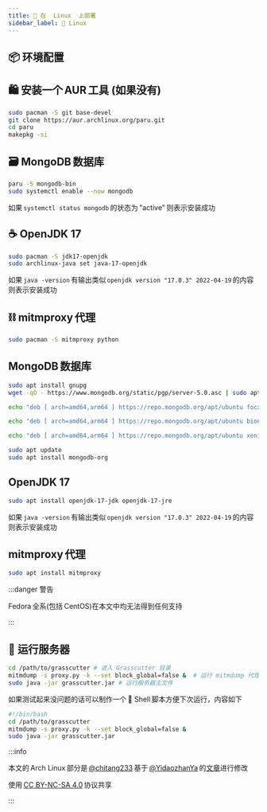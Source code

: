 ```yaml
---
title: 🐧 在  Linux  上部署
sidebar_label: 🐧 Linux
---
```


## 📦 环境配置


<Tabs>

  <TabItem value="arch" label="Arch Linux" default>

## 🛍️ 安装一个 AUR 工具 (如果没有)

```bash
sudo pacman -S git base-devel
git clone https://aur.archlinux.org/paru.git
cd paru
makepkg -si
```

## 🗃️ MongoDB 数据库

```bash
paru -S mongodb-bin
sudo systemctl enable --now mongodb
```

如果 `systemctl status mongodb` 的状态为 "active" 则表示安装成功

## ☕ OpenJDK 17

```bash
sudo pacman -S jdk17-openjdk
sudo archlinux-java set java-17-openjdk
```

如果 `java -version` 有输出类似 `openjdk version "17.0.3" 2022-04-19` 的内容则表示安装成功

## ⛓️ mitmproxy 代理

```bash
sudo pacman -S mitmproxy python
```

  </TabItem>

  <TabItem value="ubuntu" label="Ubuntu">

## MongoDB 数据库

```bash title="导入密钥"
sudo apt install gnupg
wget -qO - https://www.mongodb.org/static/pgp/server-5.0.asc | sudo apt-key add -
```

<Tabs>

  <TabItem value="focal" label="Ubuntu 20.04 (Focal)" default>

```bash title="添加 MongoDB 软件源"
echo "deb [ arch=amd64,arm64 ] https://repo.mongodb.org/apt/ubuntu focal/mongodb-org/5.0 multiverse" | sudo tee /etc/apt/sources.list.d/mongodb-org-5.0.list
```

  </TabItem>

  <TabItem value="bionic" label="Ubuntu 18.04 (Bionic)">

```bash title="添加 MongoDB 软件源"
echo "deb [ arch=amd64,arm64 ] https://repo.mongodb.org/apt/ubuntu bionic/mongodb-org/5.0 multiverse" | sudo tee /etc/apt/sources.list.d/mongodb-org-5.0.list
```

  </TabItem>

  <TabItem value="xenial" label="Ubuntu 16.04 (Xenial)">

```bash title="添加 MongoDB 软件源"
echo "deb [ arch=amd64,arm64 ] https://repo.mongodb.org/apt/ubuntu xenial/mongodb-org/5.0 multiverse" | sudo tee /etc/apt/sources.list.d/mongodb-org-5.0.list
```


  </TabItem>

</Tabs>

```bash title="安装 MongoDB"
sudo apt update
sudo apt install mongodb-org
```

## OpenJDK 17

```bash
sudo apt install openjdk-17-jdk openjdk-17-jre
```

如果 `java -version` 有输出类似 `openjdk version "17.0.3" 2022-04-19` 的内容则表示安装成功

## mitmproxy 代理

```bash
sudo apt install mitmproxy
```

  </TabItem>

  <TabItem value="centos" label="Fedora / CentOS">

:::danger 警告

Fedora 全系(包括 CentOS)在本文中均无法得到任何支持

:::

  </TabItem>

</Tabs>

## 🚜 运行服务器

```bash
cd /path/to/grasscutter # 进入 Grasscutter 目录
mitmdump -s proxy.py -k --set block_global=false &  # 运行 mitmdump 代理
sudo java -jar grasscutter.jar # 运行服务器主文件
```

如果测试起来没问题的话可以制作一个 🐚 Shell 脚本方便下次运行，内容如下

```bash
#!/bin/bash
cd /path/to/grasscutter
mitmdump -s proxy.py -k --set block_global=false &
sudo java -jar grasscutter.jar
```

:::info

本文的 Arch Linux 部分是 [@chitang233](https://t.me/chitang233) 基于 [@YidaozhanYa](https://t.me/YidaozhanYa) 的[文章](https://blog.yidaozhan.ga/2022/05/01/grasscutter-on-archlinux/)进行修改

使用 [CC BY-NC-SA 4.0](https://creativecommons.org/licenses/by-nc-sa/4.0/) 协议共享

:::